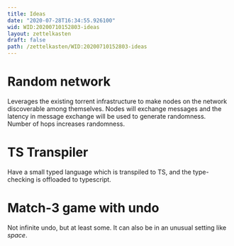 ```yaml
---
title: Ideas
date: "2020-07-28T16:34:55.926100"
wid: WID:20200710152803-ideas
layout: zettelkasten
draft: false
path: /zettelkasten/WID:20200710152803-ideas
---
```


Random network
==============

Leverages the existing torrent infrastructure to make nodes on the
network discoverable among themselves. Nodes will exchange messages and
the latency in message exchange will be used to generate randomness.
Number of hops increases randomness.

TS Transpiler
=============

Have a small typed language which is transpiled to TS, and the
type-checking is offloaded to typescript.

Match-3 game with undo
======================

Not infinite undo, but at least some. It can also be in an unusual
setting like *space*.

